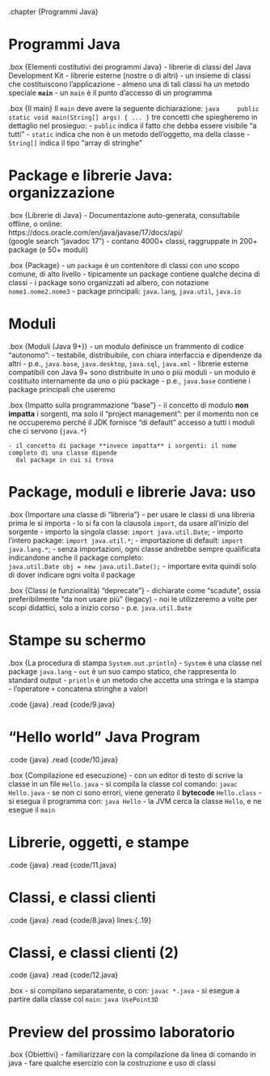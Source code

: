 .chapter {Programmi Java}

# Programmi Java

.box {Elementi costitutivi dei programmi Java}
    - librerie di classi del Java Development Kit
    - librerie esterne (nostre o di altri)
    - un insieme di classi che costituiscono l'applicazione
    - almeno una di tali classi ha un metodo speciale **`main`**
    - un `main` è il punto d'accesso di un programma

.box {Il main}
    Il `main` deve avere la seguente dichiarazione:
    ```java
    public static void main(String[] args) { ... }
    ```
    tre concetti che spiegheremo in dettaglio nel prosieguo:
    - `public` indica il fatto che debba essere visibile "a tutti"
    - `static` indica che non è un metodo dell'oggetto, ma della classe
    - `String[]` indica il tipo "array di stringhe"

# Package e librerie Java: organizzazione

.box {Librerie di Java}
    - Documentazione auto-generata, consultabile offline, o online:  
      https://docs.oracle.com/en/java/javase/17/docs/api/  
      (google search "javadoc 17")
    - contano 4000+ classi, raggruppate in 200+ package (e 50+ moduli)

.box {Package}
    - un `package` è un contenitore di classi con uno scopo comune, di alto livello
    - tipicamente un package contiene qualche decina di classi
    - i package sono organizzati ad albero, con notazione `nome1.nome2.nome3`
    - package principali: `java.lang`, `java.util`, `java.io`

# Moduli

.box {Moduli (Java 9+)}
    - un modulo definisce un frammento di codice "autonomo":
        - testabile, distribuibile, con chiara interfaccia e dipendenze da altri
    - p.e., `java.base`, `java.desktop`, `java.sql`, `java.xml`
    - librerie esterne compatibili con Java 9+ sono distribuite in uno o più moduli
    - un modulo è costituito internamente da uno o più package
    - p.e., `java.base` contiene i package principali che useremo

.box {Impatto sulla programmazione "base"}
    - il concetto di modulo **non impatta** i sorgenti, ma solo il "project management":
      per il momento non ce ne occuperemo perché il JDK fornisce "di default" accesso
      a tutti i moduli che ci servono (`java.*`)

    - il concetto di package **invece impatta** i sorgenti: il nome completo di una classe dipende
      dal package in cui si trova

# Package, moduli e librerie Java: uso

.box {Importare una classe di "libreria"}
    - per usare le classi di una libreria prima le si importa
    - lo si fa con la clausola `import`, da usare all'inizio del sorgente
        - importo la singola classe: `import java.util.Date`;
        - importo l'intero package: `import java.util.*`;
        - importazione di default: `import java.lang.*`;
    - senza importazioni, ogni classe andrebbe sempre qualificata indicandone
      anche il package completo:  
      `java.util.Date obj = new java.util.Date();`
    - importare evita quindi solo di dover indicare ogni volta il package

.box {Classi (e funzionalità) "deprecate"}
    - dichiarate come "scadute", ossia preferibilmente "da non usare più" (legacy)
    - noi le utilizzeremo a volte per scopi didattici, solo a inizio corso
    - p.e. `java.util.Date`

# Stampe su schermo

.box {La procedura di stampa `System.out.println`}
    - `System` è una classe nel package `java.lang`
    - `out` è un suo campo statico, che rappresenta lo standard output
    - `println` è un metodo che accetta una stringa e la stampa
    - l'operatore `+` concatena stringhe a valori

.code {java}
    .read {code/9.java}

# "Hello world" Java Program

.code {java}
    .read {code/10.java}

.box {Compilazione ed esecuzione}
    - con un editor di testo di scrive la classe in un file `Hello.java`
    - si compila la classe col comando: `javac Hello.java`
    - se non ci sono errori, viene generato il **bytecode** `Hello.class`
    - si esegua il programma con: `java Hello`
    - la JVM cerca la classe `Hello`, e ne esegue il `main`

# Librerie, oggetti, e stampe

.code {java}
    .read {code/11.java}

# Classi, e classi clienti

.code {java}
    .read {code/8.java} lines:{..19}

# Classi, e classi clienti (2)

.code {java}
    .read {code/12.java}

.box
    - si compilano separatamente, o con: `javac *.java`
    - si esegue a partire dalla classe col `main`: `java UsePoint3D`

# Preview del prossimo laboratorio

.box {Obiettivi}
    - familiarizzare con la compilazione da linea di comando in java
    - fare qualche esercizio con la costruzione e uso di classi